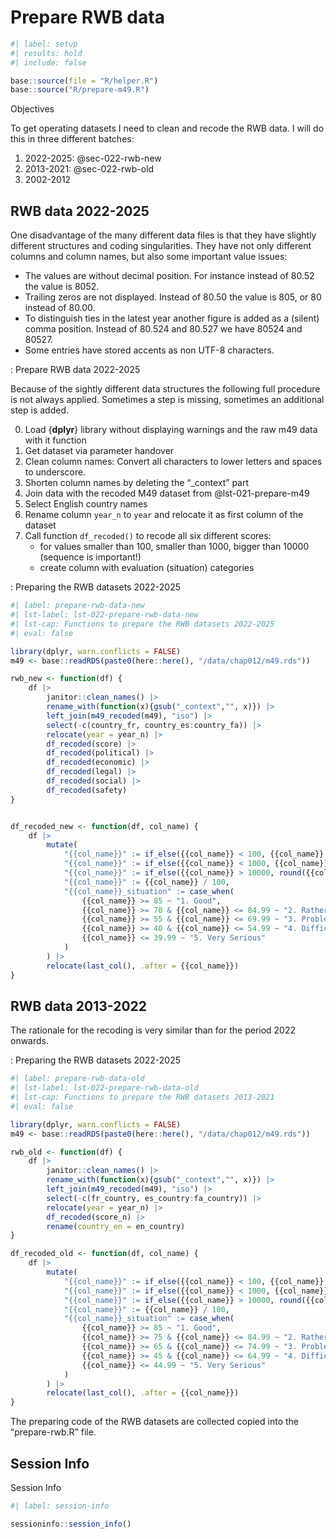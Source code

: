 # Prepare RWB data {#sec-chap022}


```r
#| label: setup
#| results: hold
#| include: false

base::source(file = "R/helper.R")
base::source("R/prepare-m49.R")

```


::::: {#obj-chap022}
:::: {.my-objectives}
::: {.my-objectives-header}
Objectives
:::


::: {.my-objectives-container}

To get operating datasets I need to clean and recode the RWB data. I will do this in three different batches:

1. 2022-2025: @sec-022-rwb-new
2. 2013-2021: @sec-022-rwb-old
3. 2002-2012

:::
::::
:::::


## RWB data 2022-2025 {#sec-022-rwb-new}

One disadvantage of the many different data files is that they have slightly different structures and coding singularities. They have not only different columns and column names, but also some important value issues:

- The values are without decimal position. For instance instead of 80.52 the value is 8052.
- Trailing zeros are not displayed. Instead of 80.50 the value is 805, or 80 instead of 80.00.
- To distinguish ties in the latest year another figure is added as a (silent) comma position. Instead of 80.524 and 80.527 we have 80524 and 80527.
- Some entries have stored accents as non UTF-8 characters.

:::::{.my-procedure}
:::{.my-procedure-header}
:::::: {#prp-020-prepare-rwb-data1}
: Prepare RWB data 2022-2025
::::::
:::
::::{.my-procedure-container}

Because of the sightly different data structures the following full procedure is not always applied. Sometimes a step is missing, sometimes an additional step is added.

0. Load {**dplyr**} library without displaying warnings and the raw m49 data with it function
1. Get dataset via parameter handover
2. Clean column names: Convert all characters to lower letters and spaces to underscore.
3. Shorten column names by deleting the "_context" part
4. Join data with the recoded M49 dataset from @lst-021-prepare-m49
5. Select English country names
6. Rename column `year_n` to `year` and relocate it as first column of the dataset
7. Call function `df_recoded()` to recode all six different scores:
    - for values smaller than 100, smaller than 1000, bigger than 10000 (sequence is important!)
    - create column with evaluation (situation) categories

::::
:::::


:::::{.my-r-code}
:::{.my-r-code-header}
:::::: {#cnj-022-prepare-rwb-data-new}
: Preparing the RWB datasets 2022-2025
::::::
:::
::::{.my-r-code-container}
```r
#| label: prepare-rwb-data-new
#| lst-label: lst-022-prepare-rwb-data-new
#| lst-cap: Functions to prepare the RWB datasets 2022-2025
#| eval: false

library(dplyr, warn.conflicts = FALSE)
m49 <- base::readRDS(paste0(here::here(), "/data/chap012/m49.rds"))

rwb_new <- function(df) { 
    df |>
        janitor::clean_names() |>
        rename_with(function(x){gsub("_context","", x)}) |>
        left_join(m49_recoded(m49), "iso") |>
        select(-c(country_fr, country_es:country_fa)) |>
        relocate(year = year_n) |>
        df_recoded(score) |>
        df_recoded(political) |>
        df_recoded(economic) |>
        df_recoded(legal) |>
        df_recoded(social) |>
        df_recoded(safety)
}


df_recoded_new <- function(df, col_name) {
    df |>
        mutate(
            "{{col_name}}" := if_else({{col_name}} < 100, {{col_name}} * 100, {{col_name}}),
            "{{col_name}}" := if_else({{col_name}} < 1000, {{col_name}} * 10, {{col_name}}),
            "{{col_name}}" := if_else({{col_name}} > 10000, round({{col_name}} / 10), {{col_name}}),
            "{{col_name}}" := {{col_name}} / 100,
            "{{col_name}}_situation" := case_when(
                {{col_name}} >= 85 ~ "1. Good",
                {{col_name}} >= 70 & {{col_name}} <= 84.99 ~ "2. Rather Good",
                {{col_name}} >= 55 & {{col_name}} <= 69.99 ~ "3. Problematic",
                {{col_name}} >= 40 & {{col_name}} <= 54.99 ~ "4. Difficult",
                {{col_name}} <= 39.99 ~ "5. Very Serious"
            )
        ) |>
        relocate(last_col(), .after = {{col_name}})
}


```

::::
:::::

## RWB data 2013-2022 {#sec-022-rwb-old}

The rationale for the recoding is very similar than for the period 2022 onwards.

:::::{.my-r-code}
:::{.my-r-code-header}
:::::: {#cnj-022-prepare-rwb-data-old}
: Preparing the RWB datasets 2022-2025
::::::
:::
::::{.my-r-code-container}
```r
#| label: prepare-rwb-data-old
#| lst-label: lst-022-prepare-rwb-data-old
#| lst-cap: Functions to prepare the RWB datasets 2013-2021
#| eval: false

library(dplyr, warn.conflicts = FALSE)
m49 <- base::readRDS(paste0(here::here(), "/data/chap012/m49.rds"))

rwb_old <- function(df) {
    df |>
        janitor::clean_names() |>
        rename_with(function(x){gsub("_context","", x)}) |>
        left_join(m49_recoded(m49), "iso") |>
        select(-c(fr_country, es_country:fa_country)) |>
        relocate(year = year_n) |>
        df_recoded(score_n) |>
        rename(country_en = en_country)
}

df_recoded_old <- function(df, col_name) {
    df |>
        mutate(
            "{{col_name}}" := if_else({{col_name}} < 100, {{col_name}} * 100, {{col_name}}),
            "{{col_name}}" := if_else({{col_name}} < 1000, {{col_name}} * 10, {{col_name}}),
            "{{col_name}}" := if_else({{col_name}} > 10000, round({{col_name}} / 10), {{col_name}}),
            "{{col_name}}" := {{col_name}} / 100,
            "{{col_name}}_situation" := case_when(
                {{col_name}} >= 85 ~ "1. Good",
                {{col_name}} >= 75 & {{col_name}} <= 84.99 ~ "2. Rather Good",
                {{col_name}} >= 65 & {{col_name}} <= 74.99 ~ "3. Problematic",
                {{col_name}} >= 45 & {{col_name}} <= 64.99 ~ "4. Difficult",
                {{col_name}} <= 44.99 ~ "5. Very Serious"
            )
        ) |>
        relocate(last_col(), .after = {{col_name}})
}


```

::::
:::::


::: {.callout-important #imp-022-r-script}
The preparing code of the RWB datasets are collected copied into the "prepare-rwb.R" file.
:::

## Session Info {.unnumbered}

::: my-r-code
::: my-r-code-header
Session Info
:::

::: my-r-code-container
```r
#| label: session-info

sessioninfo::session_info()
```
:::
:::

